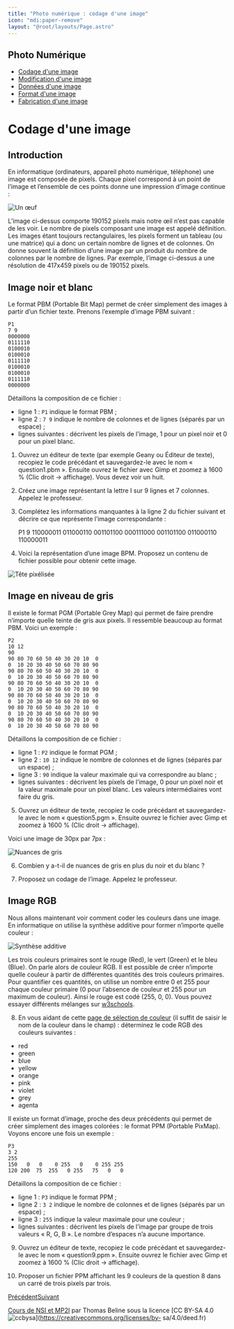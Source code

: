 ```yaml
---
title: "Photo numérique : codage d'une image"
icon: "mdi:paper-remove"
layout: "@root/layouts/Page.astro"
---
```

 
## Photo Numérique

  * [Codage d'une image](codage-image)
  * [Modification d'une image](modification-image)
  * [Données d'une image](donnees-format-image)
  * [Format d'une image](format-image)
  * [Fabrication d'une image](fabrication-image)

# Codage d'une image

## Introduction

En informatique (ordinateurs, appareil photo numérique, téléphone) une image
est composée de pixels. Chaque pixel correspond à un point de l’image et
l’ensemble de ces points donne une impression d’image continue :

![Un œuf](/cours/egg.png)

L’image ci-dessus comporte 190152 pixels mais notre œil n’est pas capable de
les voir. Le nombre de pixels composant une image est appelé définition. Les
images étant toujours rectangulaires, les pixels forment un tableau (ou une
matrice) qui a donc un certain nombre de lignes et de colonnes. On donne
souvent la définition d’une image par un produit du nombre de colonnes par le
nombre de lignes. Par exemple, l’image ci-dessus a une résolution de 417x459
pixels ou de 190152 pixels.

## Image noir et blanc

Le format PBM (Portable Bit Map) permet de créer simplement des images à
partir d’un fichier texte. Prenons l’exemple d’image PBM suivant :

    
    
    P1
    7 9
    0000000
    0111110
    0100010
    0100010
    0111110
    0100010
    0100010
    0111110
    0000000

Détaillons la composition de ce fichier :

  * ligne 1 : `P1` indique le format PBM ;
  * ligne 2 : `7 9` indique le nombre de colonnes et de lignes (séparés par un espace) ;
  * lignes suivantes : décrivent les pixels de l’image, 1 pour un pixel noir et 0 pour un pixel blanc.

1. Ouvrez un éditeur de texte (par exemple Geany ou Éditeur de texte),
recopiez le code précédant et sauvegardez-le avec le nom « question1.pbm ».
Ensuite ouvrez le fichier avec Gimp et zoomez à 1600 % (Clic droit →
affichage). Vous devez voir un huit.

2. Créez une image représentant la lettre I sur 9 lignes et 7 colonnes.
Appelez le professeur.

3. Complétez les informations manquantes à la ligne 2 du fichier suivant
et décrire ce que représente l’image correspondante :

    
    
    P1
    9
    110000011
    011000110
    001101100
    000111000
    001101100
    011000110
    110000011

4. Voici la représentation d’une image BPM. Proposez un contenu de fichier
possible pour obtenir cette image.

![Tête pixélisée](/cours/tete.png)

## Image en niveau de gris

Il existe le format PGM (Portable Grey Map) qui permet de faire prendre
n’importe quelle teinte de gris aux pixels. Il ressemble beaucoup au format
PBM. Voici un exemple :

    
    
    P2
    10 12
    90
    90 80 70 60 50 40 30 20 10  0
    0  10 20 30 40 50 60 70 80 90
    90 80 70 60 50 40 30 20 10  0
    0  10 20 30 40 50 60 70 80 90
    90 80 70 60 50 40 30 20 10  0
    0  10 20 30 40 50 60 70 80 90
    90 80 70 60 50 40 30 20 10  0
    0  10 20 30 40 50 60 70 80 90
    90 80 70 60 50 40 30 20 10  0
    0  10 20 30 40 50 60 70 80 90
    90 80 70 60 50 40 30 20 10  0
    0  10 20 30 40 50 60 70 80 90

Détaillons la composition de ce fichier :

  * ligne 1 : `P2` indique le format PGM ;
  * ligne 2 : `10 12` indique le nombre de colonnes et de lignes (séparés par un espace) ;
  * ligne 3 : `90` indique la valeur maximale qui va correspondre au blanc ;
  * lignes suivantes : décrivent les pixels de l’image, 0 pour un pixel noir et la valeur maximale pour un pixel blanc. Les valeurs intermédiaires vont faire du gris.

5. Ouvrez un éditeur de texte, recopiez le code précédant et sauvegardez-
le avec le nom « question5.pgm ». Ensuite ouvrez le fichier avec Gimp et
zoomez à 1600 % (Clic droit → affichage).

Voici une image de 30px par 7px :

![Nuances de gris](/cours/degrade.png)

6. Combien y a-t-il de nuances de gris en plus du noir et du blanc ?

7. Proposez un codage de l’image. Appelez le professeur.

## Image RGB

Nous allons maintenant voir comment coder les couleurs dans une image. En
informatique on utilise la synthèse additive pour former n’importe quelle
couleur :

![Synthèse additive](/cours/synthese.svg)

Les trois couleurs primaires sont le rouge (Red), le vert (Green) et le bleu
(Blue). On parle alors de couleur RGB. Il est possible de créer n’importe
quelle couleur à partir de différentes quantités des trois couleurs primaires.
Pour quantifier ces quantités, on utilise un nombre entre 0 et 255 pour chaque
couleur primaire (0 pour l’absence de couleur et 255 pour un maximum de
couleur). Ainsi le rouge est codé (255, 0, 0). Vous pouvez essayer différents
mélanges sur [w3schools](https://www.w3schools.com/colors/colors_rgb.asp).

8. En vous aidant de cette [page de sélection de
couleur](https://www.w3schools.com/colors/colors_picker.asp) (il suffit de
saisir le nom de la couleur dans le champ) : déterminez le code RGB des
couleurs suivantes :

  * red
  * green
  * blue
  * yellow
  * orange
  * pink
  * violet
  * grey
  * agenta

Il existe un format d’image, proche des deux précédents qui permet de créer
simplement des images colorées : le format PPM (Portable PixMap). Voyons
encore une fois un exemple :

    
    
    P3
    3 2
    255
    150   0   0    0 255   0    0 255 255
    120 200  75  255   0 255   75   0   0

Détaillons la composition de ce fichier :

  * ligne 1 : `P3` indique le format PPM ;
  * ligne 2 : `3 2` indique le nombre de colonnes et de lignes (séparés par un espace) ;
  * ligne 3 : `255` indique la valeur maximale pour une couleur ;
  * lignes suivantes : décrivent les pixels de l’image par groupe de trois valeurs « R, G, B ». Le nombre d’espaces n’a aucune importance.

9. Ouvrez un éditeur de texte, recopiez le code précédant et sauvegardez-
le avec le nom « question9.ppm ». Ensuite ouvrez le fichier avec Gimp et
zoomez à 1600 % (Clic droit → affichage).

10. Proposer un fichier PPM affichant les 9 couleurs de la question 8 dans
un carré de trois pixels par trois.

[Précédent](.)[Suivant](modification-image)

[Cours de NSI et MP2I](https://kxs.fr/cours/) par Thomas Beline sous la
licence [CC BY-SA 4.0
![ccbysa](//cours/ccbysa.svg)](https://creativecommons.org/licenses/by-
sa/4.0/deed.fr)

